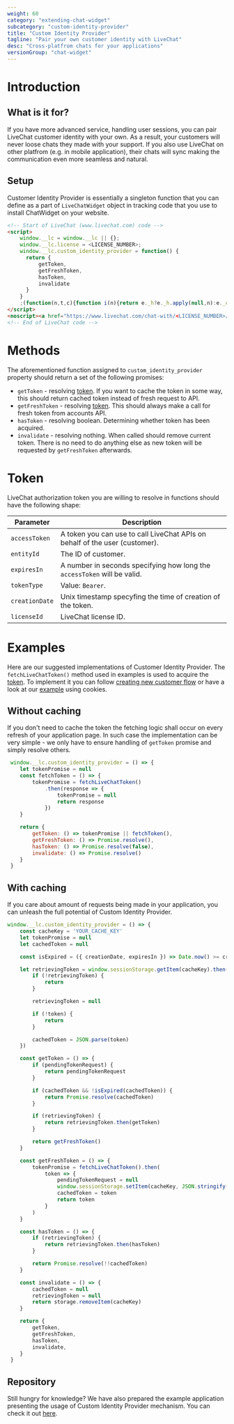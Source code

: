 ```yaml
---
weight: 60
category: "extending-chat-widget"
subcategory: "custom-identity-provider"
title: "Custom Identity Provider"
tagline: "Pair your own customer identity with LiveChat"
desc: "Cross-platfrom chats for your applications"
versionGroup: "chat-widget"
---
```


# Introduction

## What is it for?

If you have more advanced service, handling user sessions, you can pair LiveChat customer identity with your own. As a result, your customers will never loose chats they made with your support. If you also use LiveChat on other platfrom (e.g. in mobile application), their chats will sync making the communication even more seamless and natural.

## Setup
Customer Identity Provider is essentially a singleton function that you can define as a part of `LiveChatWidget` object in tracking code that you use to install ChatWidget on your website.

```html
<!-- Start of LiveChat (www.livechat.com) code -->
<script>
    window.__lc = window.__lc || {};
    window.__lc.license = <LICENSE_NUMBER>;
    window.__lc.custom_identity_provider = function() {
      return {
          getToken,
          getFreshToken,
          hasToken,
          invalidate
      }
    }
    ;(function(n,t,c){function i(n){return e._h?e._h.apply(null,n):e._q.push(n)}var e={_q:[],_h:null,_v:"2.0",on:function(){i(["on",c.call(arguments)])},once:function(){i(["once",c.call(arguments)])},off:function(){i(["off",c.call(arguments)])},get:function(){if(!e._h)throw new Error("[LiveChatWidget] You can't use getters before load.");return i(["get",c.call(arguments)])},call:function(){i(["call",c.call(arguments)])},init:function(){var n=t.createElement("script");n.async=!0,n.type="text/javascript",n.src="https://cdn.livechatinc.com/tracking.js",t.head.appendChild(n)}};!n.__lc.asyncInit&&e.init(),n.LiveChatWidget=n.LiveChatWidget||e}(window,document,[].slice))
</script>
<noscript><a href="https://www.livechat.com/chat-with/<LICENSE_NUMBER>/" rel="nofollow">Chat with us</a>, powered by <a href="https://www.livechat.com/?welcome" rel="noopener nofollow" target="_blank">LiveChat</a></noscript>
<!-- End of LiveChat code -->
```

# Methods

The aforementioned function assigned to `custom_identity_provider` property should return a set of the following promises:

- `getToken` - resolving [token](#Token). If you want to cache the token in some way, this should return cached token instead of fresh request to API.
- `getFreshToken` - resolving [token](#Token). This should always make a call for fresh token from accounts API.
- `hasToken` - resolving boolean. Determining whether token has been acquired.
- `invalidate` - resolving nothing. When called should remove current token. There is no need to do anything else as new token will be requested by `getFreshToken` afterwards.

# Token

LiveChat authorization token you are willing to resolve in functions should have the following shape:

| Parameter      | Description                                                                 |
| -------------- | --------------------------------------------------------------------------- |
| `accessToken`  | A token you can use to call LiveChat APIs on behalf of the user (customer). |
| `entityId`     | The ID of customer.                                                         |
| `expiresIn`    | A number in seconds specifying how long the `accessToken` will be valid.    |
| `tokenType`    | Value: `Bearer`.                                                            |
| `creationDate` | Unix timestamp specyfing the time of creation of the token.                  |
| `licenseId`    | LiveChat license ID.                                                        |

# Examples

Here are our suggested implementations of Customer Identity Provider. The `fetchLiveChatToken()` method used in examples is used to acquire the [token](#token). To implement it you can follow [creating new customer flow](https://developers.livechat.com/docs/authorization/authorizing-api-calls/#creating-a-new-customer) or have a look at our [example](https://github.com/livechat/identity-provider-example/blob/master/lib/get-customer-token.ts) using cookies.

## Without caching

If you don't need to cache the token the fetching logic shall occur on every refresh of your application page. In such case the implementation can be very simple - we only have to ensure handling of `getToken` promise and simply resolve others.

```js
 window.__lc.custom_identity_provider = () => {
    let tokenPromise = null
    const fetchToken = () => {
        tokenPromise = fetchLiveChatToken()
            .then(response => {
                tokenPromise = null
                return response
            })
    }

    return {
        getToken: () => tokenPromise || fetchToken(),
        getFreshToken: () => Promise.resolve(),
        hasToken: () => Promise.resolve(false),
        invalidate: () => Promise.resolve()
    }
 }
```

## With caching

If you care about amount of requests being made in your application, you can unleash the full potential of Custom Identity Provider.

```js
window.__lc.custom_identity_provider = () => {
    const cacheKey = 'YOUR_CACHE_KEY'
    let tokenPromise = null
    let cachedToken = null

    const isExpired = ({ creationDate, expiresIn }) => Date.now() >= creationDate + expiresIn

    let retrievingToken = window.sessionStorage.getItem(cacheKey).then(token => {
        if (!retrievingToken) {
            return
        }

        retrievingToken = null

        if (!token) {
            return
        }

        cachedToken = JSON.parse(token)
    })

    const getToken = () => {
        if (pendingTokenRequest) {
			return pendingTokenRequest
		}

		if (cachedToken && !isExpired(cachedToken)) {
			return Promise.resolve(cachedToken)
		}

		if (retrievingToken) {
			return retrievingToken.then(getToken)
		}

		return getFreshToken()
    }

    const getFreshToken = () => {
        tokenPromise = fetchLiveChatToken().then(
            token => {
                pendingTokenRequest = null
                window.sessionStorage.setItem(cacheKey, JSON.stringify(token))
                cachedToken = token
                return token
            }
        )
    }

    const hasToken = () => {
		if (retrievingToken) {
			return retrievingToken.then(hasToken)
		}

		return Promise.resolve(!!cachedToken)
	}

	const invalidate = () => {
		cachedToken = null
		retrievingToken = null
		return storage.removeItem(cacheKey)
	}

    return {
		getToken,
        getFreshToken,
		hasToken,
		invalidate,
    }
 }
```

## Repository

Still hungry for knowledge? We have also prepared the example application presenting the usage of Custom Identity Provider mechanism. You can check it out [here](https://github.com/livechat/identity-provider-example/).

